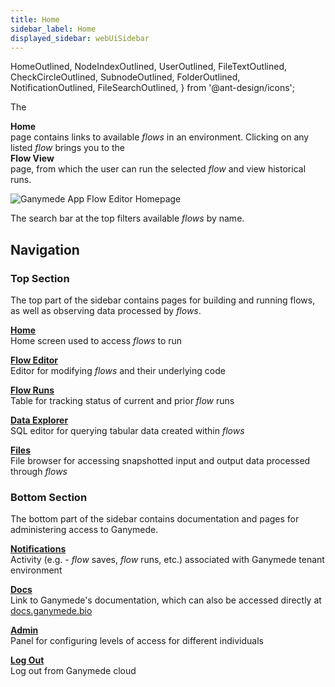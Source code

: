 ```yaml
---
title: Home
sidebar_label: Home
displayed_sidebar: webUiSidebar
---
```


  HomeOutlined,
  NodeIndexOutlined,
  UserOutlined,
  FileTextOutlined,
  CheckCircleOutlined,
  SubnodeOutlined,
  FolderOutlined,
  NotificationOutlined,
  FileSearchOutlined,
} from '@ant-design/icons';

The <div className="border_button"><HomeOutlined /> **Home**</div> page contains links to available _flows_ in an environment.  Clicking on any listed _flow_ brings you to the <div className="border_button"><HomeOutlined /> **Flow View**</div> page, from which the user can run the selected _flow_ and view historical runs.

![Ganymede App Flow Editor Homepage](https://ganymede-bio.mo.cloudinary.net/apiServer/HomeScreen_20221220.png)

The search bar at the top filters available _flows_ by name.

## Navigation

### Top Section

The top part of the sidebar contains pages for building and running flows, as well as observing data processed by _flows_.

[<div className="border_button"><HomeOutlined /> **Home**</div>](./Home.md) Home screen used to access _flows_ to run

[<div className="border_button"><NodeIndexOutlined /> **Flow Editor**</div>](./FlowEditor.md) Editor for modifying _flows_ and their underlying code

[<div className="border_button"><CheckCircleOutlined /> **Flow Runs**</div>](./FlowRuns.md) Table for tracking status of current and prior _flow_ runs

[<div className="border_button"><FileSearchOutlined /> **Data Explorer**</div>](./DataExplorer.md) SQL editor for querying tabular data created within _flows_

[<div className="border_button"><FolderOutlined /> **Files**</div>](./Files.md) File browser for accessing snapshotted input and output data processed through _flows_

### Bottom Section

The bottom part of the sidebar contains documentation and pages for administering access to Ganymede.

[<div className="border_button"><NotificationOutlined /> **Notifications**</div>](./Notifications.md) Activity (e.g. - _flow_ saves, _flow_ runs, etc.) associated with Ganymede tenant environment

[<div className="border_button"><FileTextOutlined /> **Docs**</div>](https://docs.ganymede.bio) Link to Ganymede's documentation, which can also be accessed directly at [docs.ganymede.bio](https://docs.ganymede.bio/) 

[<div className="border_button"><SubnodeOutlined /> **Admin**</div>](./AdminControls.md) Panel for configuring levels of access for different individuals

[<div className="border_button"><UserOutlined /> **Log Out**</div>](https://www.ganymede.bio) Log out from Ganymede cloud
